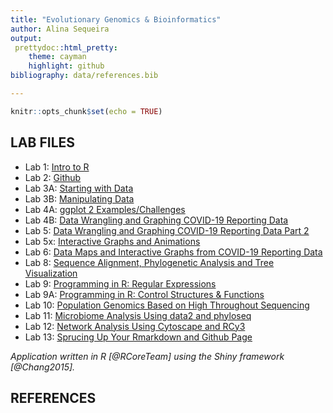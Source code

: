 ```yaml
---
title: "Evolutionary Genomics & Bioinformatics"
author: Alina Sequeira
output: 
 prettydoc::html_pretty:
    theme: cayman
    highlight: github
bibliography: data/references.bib

---
```


```r
knitr::opts_chunk$set(echo = TRUE)
```


## LAB FILES
* Lab 1: [Intro to R](Alina-Lab1.html)
* Lab 2: [Github](Lab-2_Alina.html)
* Lab 3A: [Starting with Data](Lab_3A.html)
* Lab 3B: [Manipulating Data](Lab_3B.html)
* Lab 4A: [ggplot 2 Examples/Challenges](Lab_4A.html)
* Lab 4B: [Data Wrangling and Graphing COVID-19 Reporting Data](Lab_4B.html)
* Lab 5: [Data Wrangling and Graphing COVID-19 Reporting Data Part 2](Lab_5A.html)
* Lab 5x: [Interactive Graphs and Animations](Lab-5x.html)
* Lab 6: [Data Maps and Interactive Graphs from COVID-19 Reporting Data](Lab_6.html)
* Lab 8: [Sequence Alignment, Phylogenetic Analysis and Tree Visualization](Lab-8.html)
* Lab 9: [Programming in R: Regular Expressions](Lab_9.html)
* Lab 9A: [Programming in R: Control Structures & Functions](Lab_9A.html)
* Lab 10: [Population Genomics Based on High Throughout Sequencing](lab-10.html)
* Lab 11: [Microbiome Analysis Using data2 and phyloseq](Lab_11.html)
* Lab 12: [Network Analysis Using Cytoscape and RCy3](Lab-12.html)
* Lab 13: [Sprucing Up Your Rmarkdown and Github Page](lab-13.html)

*Application written in R [@RCoreTeam] using the Shiny framework [@Chang2015].*

## REFERENCES

